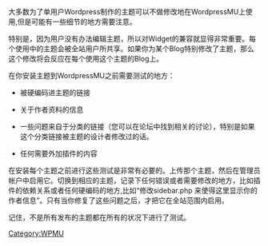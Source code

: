 大多数为了单用户Wordpress制作的主题可以不做修改地在WordpressMU上使用,但是可能有一些细节的地方需要注意。


特别是，因为用户没有办法编辑主题，所以对Widget的兼容就显得非常重要。每个使用中的主题会被全站用户所共享。如果你为某个Blog特别修改了主题，那么这个修改将会反应在每个使用这个主题的Blog上。

在你安装主题到WordpressMU之前需要测试的地方：

* 被硬编码进主题的链接

* 关于作者资料的信息

* 一些问题来自于分类的链接（您可以在论坛中找到相关的讨论），特别是如果这个分类链接被主题的设计者修改过的话。

* 任何需要外加插件的内容


在安装每个主题之前进行这些测试是非常有必要的。上传那个主题，然后在管理员帐户中启用它。切换到相应的主题，记录下任何错误或者需要修改的地方，比如插件的依赖关系或者任何硬编码的地方,比如“修改sidebar.php 来使得这里显示你的作者信息”。只有当你修复了这些问题之后，才把它在全站范围内启用。

记住，不是所有发布的主题都在所有的状况下进行了测试。

[[Category:WPMU]]